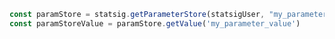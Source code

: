 ```jsx
const paramStore = statsig.getParameterStore(statsigUser, "my_parameters")
const paramStoreValue = paramStore.getValue('my_parameter_value')
```